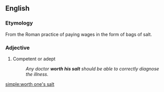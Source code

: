 ==English==

===Etymology===
From the Roman practice of paying wages in the form of bags of salt.

===Adjective===
{{head|en|adjective|head=[[worth]] [[one's]] [[salt]]}}

# {{lb|en|idiomatic}} Competent or adept
#: ''Any doctor '''worth his salt''' should be able to correctly diagnose the illness.''

[[simple:worth one's salt]]